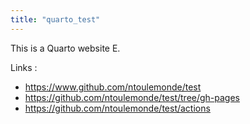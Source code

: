 ```yaml
---
title: "quarto_test"
---
```


This is a Quarto website E.

Links : 

- <https://www.github.com/ntoulemonde/test>
- <https://github.com/ntoulemonde/test/tree/gh-pages>
- <https://github.com/ntoulemonde/test/actions>

